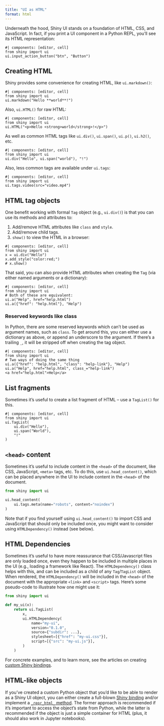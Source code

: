 ```yaml
---
title: "UI as HTML"
format: html
---
```



Underneath the hood, Shiny UI stands on a foundation of HTML, CSS, and JavaScript.
In fact, if you print a UI component in a Python REPL, you'll see its HTML representation:

```shinylive-python
#| components: [editor, cell]
from shiny import ui
ui.input_action_button("btn", "Button")
```

## Creating HTML

Shiny provides some convenience for creating HTML, like `ui.markdown()`:

```shinylive-python
#| components: [editor, cell]
from shiny import ui
ui.markdown("Hello **world**!")
```

Also, `ui.HTML()` for raw HTML:

```shinylive-python
#| components: [editor, cell]
from shiny import ui
ui.HTML("<p>Hello <strong>world</strong>!</p>")
```

As well as common HTML tags like `ui.div()`, `ui.span()`, `ui.p()`, `ui.h2()`, etc.

```shinylive-python
#| components: [editor, cell]
from shiny import ui
ui.div("Hello", ui.span("world"), "!")
```

Also, less common tags are available under `ui.tags`:

```shinylive-python
#| components: [editor, cell]
from shiny import ui
ui.tags.video(src="video.mp4")
```

## HTML tag objects

One benefit working with formal `Tag` object (e.g., `ui.div()`) is that you can use its methods and attributes to:

1. Add/remove HTML attributes like `class` and `style`.
2. Add/remove child tags.
3. `show()` to view the HTML in a browser:

```shinylive-python
#| components: [editor, cell]
from shiny import ui
x = ui.div("Hello")
x.add_style("color:red;")
# x.show()
```

That said, you can also provide HTML attributes when creating the `Tag` (via either named arguments or a dictionary):

```shinylive-python
#| components: [editor, cell]
from shiny import ui
# Both of these are equivalent:
ui.a("Help", href="help.html")
ui.a({"href": "help.html"}, "Help")
```

::: {.callout-tip collapse="true"}
### Reserved keywords like class

In Python, there are some reserved keywords which can't be used as argument names, such as `class`.
To get around this, you can either use a dictionary as above, or append an underscore to the argument.
If there's a trailing `_`, it will be stripped off when creating the tag object.

```shinylive-python
#| components: [editor, cell]
from shiny import ui
# Two ways of doing the same thing
ui.a({"href": "help.html", "class": "help-link"}, "Help")
ui.a("Help", href="help.html", class_="help-link")
<a href="help.html">Help</a>
```
:::

## List fragments

Sometimes it's useful to create a list fragment of HTML -- use a `TagList()` for this.

```shinylive-python
#| components: [editor, cell]
from shiny import ui
ui.TagList(
    ui.div("Hello"),
    ui.span("World"),
    "!"
)
```

## `<head>` content

Sometimes it's useful to include content in the `<head>` of the document, like CSS, JavaScript, `<meta>` tags, etc.
To do this, use `ui.head_content()`, which can be placed anywhere in the UI to include content in the `<head>` of the document.

```python
from shiny import ui

ui.head_content(
    ui.tags.meta(name="robots", content="noindex")
)
```

Note that if you find yourself using `ui.head_content()` to import CSS and JavaScript that should only be included once, you might want to consider using `HTMLDependency()` instead (see below).

## HTML Dependencies

Sometimes it's useful to have more reassurance that CSS/Javascript files are only loaded once, even they happen to be included in multiple places in the UI (e.g., loading a framework like React).
The `HTMLDependency()` class helps with this, and can be included as a child of any `Tag`/`TagList` object.
When rendered, the `HTMLDependency()` will be included in the `<head>` of the document with the appropriate `<link>` and `<script>` tags.
Here's some pseudo-code to illustrate how one might use it:

```python
from shiny import ui

def my_ui(x):
    return ui.TagList(
        x,
        ui.HTMLDependency(
            name="my-ui",
            version="0.1.0",
            source={"subdir": ...},
            stylesheet=[{"href": "my-ui.css"}],
            script=[{"src": "my-ui.js"}],
        )
    )
```

For concrete examples, and to learn more, see the articles on creating [custom Shiny bindings](custom-component-one-off.qmd).


## HTML-like objects

If you've created a custom Python object that you'd like to be able to render as a Shiny UI object, you can either create a full-blown [Shiny binding](custom-component-one-off.qmd) and/or implement a [`_repr_html_` method](https://ipython.readthedocs.io/en/stable/config/integrating.html#rich-display).
The former approach is recommended if it's important to access the object's state from Python, while the latter is recommended if the object is just a simple container for HTML (plus, it should also work in Jupyter notebooks).
